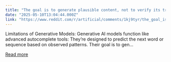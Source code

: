 ```yaml
---
title: "The goal is to generate plausible content, not to verify its truth"
date: "2025-05-10T13:04:44.000Z"
link: "https://www.reddit.com/r/artificial/comments/1kj9tyr/the_goal_is_to_generate_plausible_content_not_to/"
---
```


Limitations of Generative Models: Generative AI models function like advanced autocomplete tools: They’re designed to predict the next word or sequence based on observed patterns. Their goal is to gen...

[Read more](https://www.reddit.com/r/artificial/comments/1kj9tyr/the_goal_is_to_generate_plausible_content_not_to/)
